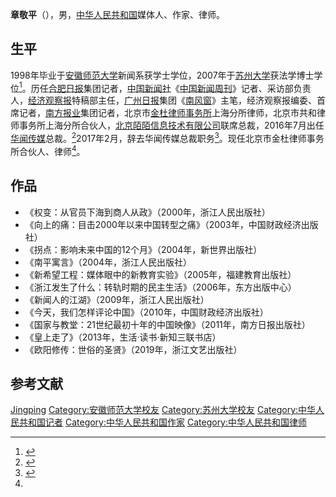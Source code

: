 '''章敬平'''（{{bd|1975年|4月}}），男，[[中华人民共和国|中华人民共和国]]媒体人、作家、律师。

== 生平 ==
1998年毕业于[[安徽师范大学|安徽师范大学]]新闻系获学士学位，2007年于[[苏州大学|苏州大学]]获法学博士学位<ref name=ls>{{cite web|url=https://www.kwm.com/zh/cn/people/zhang-jing-ping|title=章敬平|publisher=金杜律师事务所|accessdate=2021-03-20}}</ref>。历任[[合肥日报|合肥日报]]集团记者，[[中国新闻社|中国新闻社]]《[[中国新闻周刊|中国新闻周刊]]》记者、采访部负责人，[[经济观察报|经济观察报]]特稿部主任，[[广州日报|广州日报]]集团《[[南风窗|南风窗]]》主笔，经济观察报编委、首席记者，[[南方报业|南方报业]]集团记者，北京市[[金杜律师事务所|金杜律师事务所]]上海分所律师，北京市共和律师事务所上海分所合伙人，[[陌陌|北京陌陌信息技术有限公司]]联席总裁，2016年7月出任[[华闻传媒|华闻传媒]]总裁。<ref>{{cite news|url=https://www.iimedia.cn/c460/43114.html|title=消息称陌陌联席总裁章敬平离职 出任华闻传媒总裁|publisher=艾媒网|date=2016-07-08}}</ref>2017年2月，辞去华闻传媒总裁职务<ref>{{cite news|url=http://stock.hexun.com/2017-02-28/188324450.html|title=华闻传媒总裁章敬平辞职 阜兴集团副总裁王源接任|publisher=和讯网|date=2017-02-28}}</ref>。现任北京市金杜律师事务所合伙人、律师<ref name=ls/>。

== 作品 ==
* 《权变：从官员下海到商人从政》（2000年，浙江人民出版社）
* 《向上的痛：目击2000年以来中国转型之痛》（2003年，中国财政经济出版社）
* 《拐点：影响未来中国的12个月》（2004年，新世界出版社）
* 《南平寓言》（2004年，浙江人民出版社）
* 《新希望工程：媒体眼中的新教育实验》（2005年，福建教育出版社）
* 《浙江发生了什么：转轨时期的民主生活》（2006年，东方出版中心）
* 《新闻人的江湖》（2009年，浙江人民出版社）
* 《今天，我们怎样评论中国》（2010年，中国财政经济出版社）
* 《国家与教堂：21世纪最初十年的中国映像》（2011年，南方日报出版社）
* 《皇上走了》（2013年，生活·读书·新知三联书店）
* 《欧阳修传：世俗的圣贤》（2019年，浙江文艺出版社）

== 参考文献 ==
{{Reflist}}

{{DEFAULTSORT:Zhang章}}
[[Category:章姓|Jingping]]
[[Category:安徽师范大学校友|Category:安徽师范大学校友]]
[[Category:苏州大学校友|Category:苏州大学校友]]
[[Category:中华人民共和国记者|Category:中华人民共和国记者]]
[[Category:中华人民共和国作家|Category:中华人民共和国作家]]
[[Category:中华人民共和国律师|Category:中华人民共和国律师]]